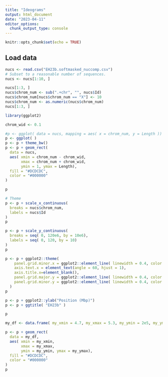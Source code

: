 ```yaml
---
title: "Ideograms"
output: html_document
date: "2023-04-11"
editor_options: 
  chunk_output_type: console
---
```


```r
knitr::opts_chunk$set(echo = TRUE)
```

## Load data


```r
nucs <- read.csv("EH23b.softmasked_nuccomp.csv")
# Subset to a reasonable number of sequences.
nucs <- nucs[1:10, ]

nucs[1:3, ]
nucs$chrom_num <- sub(".+chr", "", nucs$Id)
nucs$chrom_num[nucs$chrom_num == "X"] <- 10
nucs$chrom_num <- as.numeric(nucs$chrom_num)
nucs[1:3, ]
```


```r
library(ggplot2)

chrom_wid <- 0.1

#p <- ggplot( data = nucs, mapping = aes( x = chrom_num, y = Length ))
p <- ggplot( )
p <- p + theme_bw()
p <- p + geom_rect( 
  data = nucs, 
  aes( xmin = chrom_num - chrom_wid,
       xmax = chrom_num + chrom_wid,
       ymin = 1, ymax = Length),
  fill = "#DCDCDC",
  color = "#000000"
)

p

```


```r
# Theme
p <- p + scale_x_continuous( 
  breaks = nucs$chrom_num,
  labels = nucs$Id
)
p

p <- p + scale_y_continuous(
  breaks = seq( 0, 120e6, by = 10e6), 
  labels = seq( 0, 120, by = 10)
)
p

p <- p + ggplot2::theme( 
    panel.grid.minor.x = ggplot2::element_line( linewidth = 0.4, color = "#C0C0C0", linetype = 3 ),
    axis.text.x = element_text(angle = 60, hjust = 1),
    axis.title.x=element_blank(),
    panel.grid.major.y = ggplot2::element_line( linewidth = 0.4, color = "#C0C0C0", linetype = 1 ),
    panel.grid.minor.y = ggplot2::element_line( linewidth = 0.4, color = "#C0C0C0", linetype = 3 )
  )
p

p <- p + ggplot2::ylab("Position (Mbp)")
p <- p + ggtitle( "EH23b" )

p
```



```r

my_df <- data.frame( my_xmin = 4.7, my_xmax = 5.3, my_ymin = 2e5, my_ymax = 2e6)

p <- p + geom_rect( 
  data = my_df, 
  aes( xmin = my_xmin,
       xmax = my_xmax,
       ymin = my_ymin, ymax = my_ymax),
  fill = "#DCDCDC",
  color = "#000000"
)
p

```



